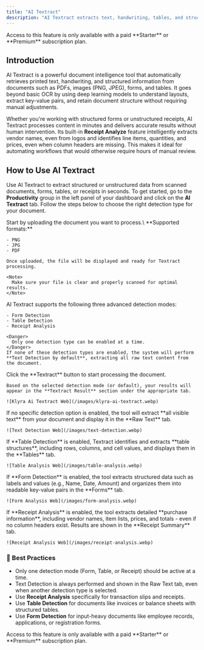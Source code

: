 ```yaml
---
title: "AI Textract"
description: "AI Textract extracts text, handwriting, tables, and structured data from scanned documents using advanced machine learning, offering far more than traditional OCR."
---
```


<Warning>
  Access to this feature is only available with a paid **Starter** or **Premium** subscription plan.
</Warning>

## Introduction

AI Textract is a powerful document intelligence tool that automatically retrieves printed text, handwriting, and structured information from documents such as PDFs, images (PNG, JPEG), forms, and tables. It goes beyond basic OCR by using deep learning models to understand layouts, extract key-value pairs, and retain document structure without requiring manual adjustments.

Whether you're working with structured forms or unstructured receipts, AI Textract processes content in minutes and delivers accurate results without human intervention. Its built-in **Receipt Analyze** feature intelligently extracts vendor names, even from logos and identifies line items, quantities, and prices, even when column headers are missing. This makes it ideal for automating workflows that would otherwise require hours of manual review.

## How to Use AI Textract

Use AI Textract to extract structured or unstructured data from scanned documents, forms, tables, or receipts in seconds. To get started, go to the **Productivity** group in the left panel of your dashboard and click on the **AI Textract** tab. Follow the steps below to choose the right detection type for your document.

<Steps>
  <Step title="Upload Your Document">
    Start by uploading the document you want to process.\
    **Supported formats:**

    - PNG
    - JPG
    - PDF

    Once uploaded, the file will be displayed and ready for Textract processing.

    <Note>
      Make sure your file is clear and properly scanned for optimal results.
    </Note>
  </Step>
  <Step title="Choose Detection Type">
    AI Textract supports the following three advanced detection modes:

    - Form Detection
    - Table Detection
    - Receipt Analysis

    <Danger>
      Only one detection type can be enabled at a time.
    </Danger>
    If none of these detection types are enabled, the system will perform **Text Detection by default**, extracting all raw text content from the document.
  </Step>
  <Step title="Run Textract">
    Click the **Textract** button to start processing the document.

    Based on the selected detection mode (or default), your results will appear in the **Textract Result** section under the appropriate tab.

    ![Klyra Ai Textract Web](/images/klyra-ai-textract.webp)
  </Step>
</Steps>

<Tabs>
  <Tab title="Text Detection">
    If no specific detection option is enabled, the tool will extract **all visible text** from your document and display it in the **Raw Text** tab.

    ![Text Detection Web](/images/text-detection.webp)
  </Tab>
  <Tab title="Table Detection">
    If **Table Detection** is enabled, Textract identifies and extracts **table structures**, including rows, columns, and cell values, and displays them in the **Tables** tab.

    ![Table Analysis Web](/images/table-analysis.webp)
  </Tab>
  <Tab title="Form Detection">
    If **Form Detection** is enabled, the tool extracts structured data such as labels and values (e.g., Name, Date, Amount) and organizes them into readable key-value pairs in the **Forms** tab.

    ![Form Analysis Web](/images/form-analysis.webp)
  </Tab>
  <Tab title="Receipt Analysis">
    If **Receipt Analysis** is enabled, the tool extracts detailed **purchase information**, including vendor names, item lists, prices, and totals - even if no column headers exist. Results are shown in the **Receipt Summary** tab.

    ![Receipt Analysis Web](/images/receipt-analysis.webp)
  </Tab>
</Tabs>

### 🧠 Best Practices

- Only one detection mode (Form, Table, or Receipt) should be active at a time.
- Text Detection is always performed and shown in the Raw Text tab, even when another detection type is selected.
- Use **Receipt Analysis** specifically for transaction slips and receipts.
- Use **Table Detection** for documents like invoices or balance sheets with structured tables.
- Use **Form Detection** for input-heavy documents like employee records, applications, or registration forms.

<Warning>
  Access to this feature is only available with a paid **Starter** or **Premium** subscription plan.
</Warning>